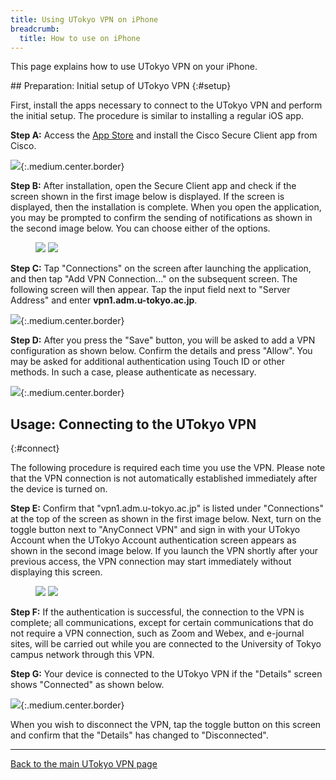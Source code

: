```yaml
---
title: Using UTokyo VPN on iPhone
breadcrumb:
  title: How to use on iPhone
---
```


This page explains how to use UTokyo VPN on your iPhone.

<SubpageBeginning />
## Preparation: Initial setup of UTokyo VPN
{:#setup}

First, install the apps necessary to connect to the UTokyo VPN and perform the initial setup. The procedure is similar to installing a regular iOS app.

**Step A:** Access the [App Store](https://apps.apple.com/us/app/cisco-secure-client/id1135064690) and install the Cisco Secure Client app from Cisco.

![](img/iphone01-app-store_en.png){:.medium.center.border}

**Step B:** After installation, open the Secure Client app and check if the screen shown in the first image below is displayed. If the screen is displayed, then the installation is complete. When you open the application, you may be prompted to confirm the sending of notifications as shown in the second image below. You can choose either of the options.

<figure class="gallery">
  <img src="img/iphone02-setup_home_en.png" class="border" />
  <img src="img/iphone03-setup_home_popup_notify_en.png" class="border" />
</figure>

**Step C:** Tap "Connections" on the screen after launching the application, and then tap "Add VPN Connection..." on the subsequent screen. The following screen will then appear. Tap the input field next to "Server Address" and enter **vpn1.adm.u-tokyo.ac.jp**.

![](img/iphone04-setup_home_connections_add-vpn-connection_en.png){:.medium.center.border}

**Step D:** After you press the "Save" button, you will be asked to add a VPN configuration as shown below. Confirm the details and press "Allow". You may be asked for additional authentication using Touch ID or other methods. In such a case, please authenticate as necessary.

![](img/iphone05-setup_home_connections_add-vpn-connection_popup_config_en.png){:.medium.center.border}


## Usage: Connecting to the UTokyo VPN
{:#connect}

The following procedure is required each time you use the VPN. Please note that the VPN connection is not automatically established immediately after the device is turned on.

**Step E:** Confirm that "vpn1.adm.u-tokyo.ac.jp" is listed under "Connections" at the top of the screen as shown in the first image below. Next, turn on the toggle button next to "AnyConnect VPN" and sign in with your UTokyo Account when the UTokyo Account authentication screen appears as shown in the second image below. If you launch the VPN shortly after your previous access, the VPN connection may start immediately without displaying this screen.

<figure class="gallery">
  <img src="img/iphone06-home_disconnected_en.png" class="border" />
  <img src="img/iphone07-signin_en.png" class="border" />
</figure>

<HelpMfa />
<HelpSecurityEducation />


**Step F:** If the authentication is successful, the connection to the VPN is complete; all communications, except for certain communications that do not require a VPN connection, such as Zoom and Webex, and e-journal sites, will be carried out while you are connected to the University of Tokyo campus network through this VPN.

**Step G:** Your device is connected to the UTokyo VPN if the "Details" screen shows "Connected" as shown below.

![](img/iphone08-home_connected_en.png){:.medium.center.border}

When you wish to disconnect the VPN, tap the toggle button on this screen and confirm that the "Details" has changed to "Disconnected".

---

[Back to the main UTokyo VPN page](.)
